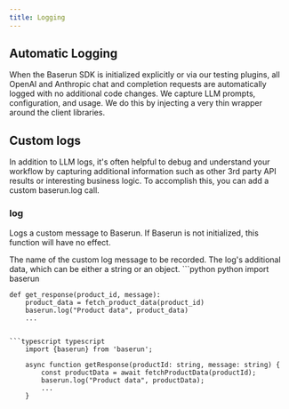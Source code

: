 ```yaml
---
title: Logging
---
```


## Automatic Logging

When the Baserun SDK is initialized explicitly or via our testing plugins, all OpenAI and Anthropic chat and completion requests are automatically logged with no additional code changes. We capture LLM prompts, configuration, and usage. We do this by injecting a very thin wrapper around the client libraries.

## Custom logs

In addition to LLM logs, it's often helpful to debug and understand your workflow by capturing additional information such as other 3rd party API results or interesting business logic. To accomplish this, you can add a custom baserun.log call.

### log

Logs a custom message to Baserun. If Baserun is not initialized, this function will have no effect.

<ParamField path="message" type="string">
  The name of the custom log message to be recorded.
</ParamField>
<ParamField path="payload" type="string | object">
  The log's additional data, which can be either a string or an object.
</ParamField>

<CodeGroup>
```python python
    import baserun

    def get_response(product_id, message):
        product_data = fetch_product_data(product_id)
        baserun.log("Product data", product_data)
        ...

```

```typescript typescript
    import {baserun} from 'baserun';

    async function getResponse(productId: string, message: string) {
        const productData = await fetchProductData(productId);
        baserun.log("Product data", productData);
        ...
    }
```

</CodeGroup>

